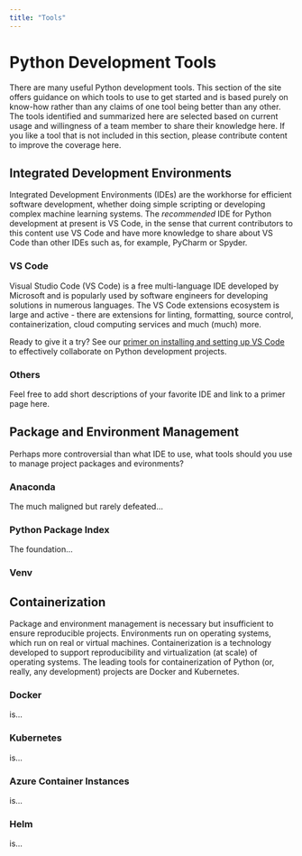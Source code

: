 ```yaml
---
title: "Tools"
---
```

# Python Development Tools
There are many useful Python development tools. This section of the site offers guidance on which tools to use to get started and is based purely on know-how rather than any claims of one tool being better than any other. The tools identified and summarized here are selected based on current usage and willingness of a team member to share their knowledge here. If you like a tool that is not included in this section, please contribute content to improve the coverage here.

## Integrated Development Environments
Integrated Development Environments (IDEs) are the workhorse for efficient software development, whether doing simple scripting or developing complex machine learning systems. The *recommended* IDE for Python development at present is VS Code, in the sense that current contributors to this content use VS Code and have more knowledge to share about VS Code than other IDEs such as, for example, PyCharm or Spyder. 

### VS Code
Visual Studio Code (VS Code) is a free multi-language IDE developed by Microsoft and is popularly used by software engineers for developing solutions in numerous languages. The VS Code extensions ecosystem is large and active - there are extensions for linting, formatting, source control, containerization, cloud computing services and much (much) more.

Ready to give it a try? See our [primer on installing and setting up VS Code](_tools/vscode_setup.qmd) to effectively collaborate on Python development projects. 

### Others
Feel free to add short descriptions of your favorite IDE and link to a primer page here.

## Package and Environment Management
Perhaps more controversial than what IDE to use, what tools should you use to manage project packages and evironments?

### Anaconda
The much maligned but rarely defeated...

### Python Package Index
The foundation...

### Venv

## Containerization
Package and environment management is necessary but insufficient to ensure reproducible projects. Environments run on operating systems, which run on real or virtual machines. Containerization is a technology developed to support reproducibility and virtualization (at scale) of operating systems. The leading tools for containerization of Python (or, really, any development) projects are Docker and Kubernetes. 

### Docker
is...

### Kubernetes
is... 

### Azure Container Instances
is...

### Helm
is...

